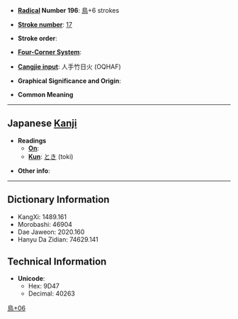 * '''[[Wiktionary:Chinese radical index| Radical]] Number 196''': [[Wiktionary:Chinese radical index 鳥|鳥]]+6 strokes

* '''[[Wiktionary:Chinese total strokes index|Stroke number]]''': [[Wiktionary:Chinese total strokes index 17|17]]

* '''Stroke order''': 

* '''[[Wiktionary:Chinese four corner index|Four-Corner System]]''': 

* '''[[Wiktionary:Chinese Cangjie index|Cangjie input]]''': 人手竹日火 (OQHAF)

* '''Graphical Significance and Origin''': 

* '''Common Meaning'''

----

== Japanese [[Kanji]] ==

* '''Readings'''
** '''[[On]]''': 
** '''[[Kun]]''': [[とき]] (toki)

* '''Other info''':  

----

== Dictionary Information ==

* KangXi: 1489.161
* Morobashi: 46904
* Dae Jaweon: 2020.160
* Hanyu Da Zidian: 74629.141

== Technical Information ==

* '''Unicode''':
** Hex: 9D47
** Decimal: 40263

[[Category:Japanese-only CJKV Characters|鳥+06]]